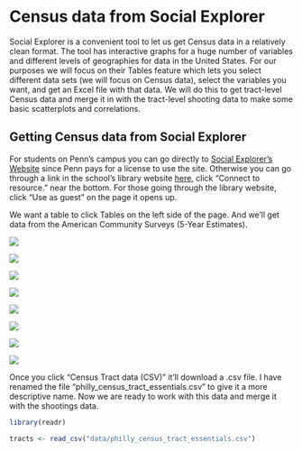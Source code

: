 # Census data from Social Explorer

Social Explorer is a convenient tool to let us get Census data in a relatively clean format. The tool has interactive graphs for a huge number of variables and different levels of geographies for data in the United States. For our purposes we will focus on their Tables feature which lets you select different data sets (we will focus on Census data), select the variables you want, and get an Excel file with that data. We will do this to get tract-level Census data and merge it in with the tract-level shooting data to make some basic scatterplots and correlations. 

## Getting Census data from Social Explorer

For students on Penn's campus you can go directly to [Social Explorer's Website](https://www.socialexplorer.com/explore-maps) since Penn pays for a license to use the site. Otherwise you can go through a link in the school's library website [here](https://franklin.library.upenn.edu/catalog/FRANKLIN_9941110333503681), click "Connect to resource." near the bottom. For those going through the library website, click "Use as guest" on the page it opens up. 

We want a table to click Tables on the left side of the page. And we'll get data from the American Community Surveys (5-Year Estimates). 

![](images/social_explorer_1.PNG)

![](images/social_explorer_2.PNG)

![](images/social_explorer_3.PNG)

![](images/social_explorer_4.PNG)

![](images/social_explorer_5.PNG)

![](images/social_explorer_6.PNG)

![](images/social_explorer_7.PNG)

![](images/social_explorer_8.PNG)

Once you click "Census Tract data (CSV)" it'll download a .csv file. I have renamed the file "philly_census_tract_essentials.csv" to give it a more descriptive name. Now we are ready to work with this data and merge it with the shootings data. 

```r
library(readr)
```

```r
tracts <- read_csv("data/philly_census_tract_essentials.csv")
```

